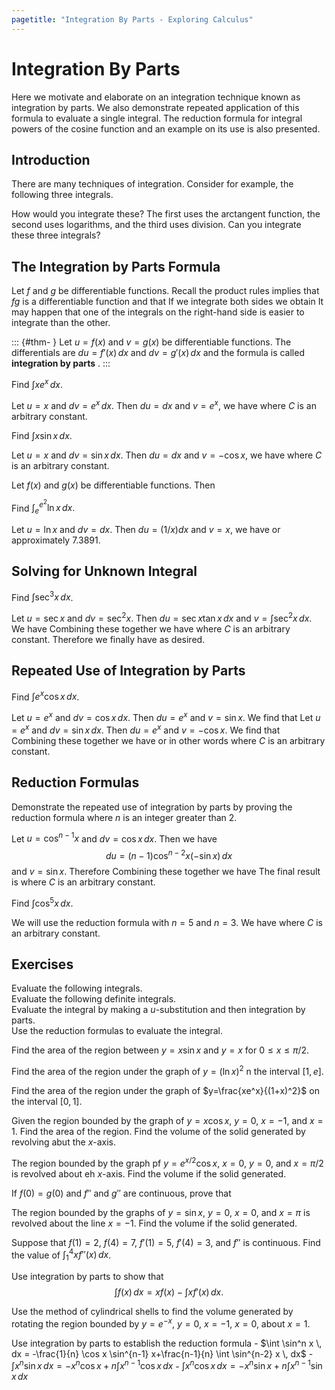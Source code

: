```yaml
---
pagetitle: "Integration By Parts - Exploring Calculus"
---
```

# Integration By Parts


Here we motivate and elaborate on an integration technique known as integration by parts. We also demonstrate repeated application of this formula to evaluate a single integral. The reduction formula for integral powers of the cosine function and an example on its use is also presented.


## Introduction

There are many techniques of integration. 
Consider for example, the following three integrals.
\begin{equation}
\int\frac{4}{x^2+9}\, dx
\qquad 
\int\frac{4x}{x^2+9}\, dx
\qquad 
\int\frac{4x^2}{x^2+9}\, dx
\end{equation}

How would you integrate these?
The first uses the arctangent function, the second uses logarithms, and the third uses division. 
Can you integrate these three integrals? 


## The Integration by Parts Formula

Let $f$ and $g$ be differentiable functions.
Recall the product rules implies that $fg$ is a differentiable function and that 
\begin{equation}
[f(x) g(x) ]' = f'(x) g(x) + f(x) g'(x). 
\end{equation}
If we integrate both sides we obtain
\begin{equation}
\int [f(x) g(x) ]' dx 
= \int f'(x) g(x) \, dx + \int f(x) g'(x) \, dx. 
\end{equation}
It may happen that one of the integrals on the right-hand side is easier to integrate than the other.

::: {#thm- } \label{Integration by Parts}
Let $u=f(x)$ and $v=g(x)$ be differentiable functions. 
The differentials are $du= f'(x) \, dx$ and $dv= g'(x) \, dx$ and the formula
\begin{equation}
\int u \, dv = u v -\int v\, du 
\end{equation}
is called \index{integration by parts} **integration by parts** .
::: 

::: {#exm- } 
Find $\int x e^x \, dx.$
::: 

::: {.solution }
Let $u=x$ and $dv=e^x \, dx$. 
Then $du =dx$ and $v = e^x$, we have
\begin{equation}
\int x e^x \, dx= x e^x - \int e^x \, dx = x e^x - e^x +C
\end{equation}
where $C$ is an arbitrary constant. 
::: 

::: {#exm- } 
Find $\int x \sin x \, dx.$
::: 

::: {.solution }
Let $u=x$ and $dv=\sin x \, dx$. 
Then $du =dx$ and $v = -\cos x$, we have
\begin{equation}
\int x \sin x \, dx= - x \cos x - \int (-\cos x) \, dx = -x \cos x + \sin x +C
\end{equation}
where $C$ is an arbitrary constant. 
::: 

::: {#thm- } 
Let $f(x)$ and $g(x)$ be differentiable functions. 
Then 
\begin{equation}
\int_a^b f(x) g'(x)\, dx = \left. f(x)g(x) \right|_a^b - \int_a^b g(x) f'(x) \, dx.
\end{equation}
::: 

::: {#exm- } 
Find $\int_e^{e^2} \ln x \, dx.$
::: 

::: {.solution }
Let $u=\ln x$ and $dv=dx$.
Then $du =(1/x) dx$ and $v = x$, we have
\begin{equation}
\int_e^{e^2} \ln x \, dx = \left.x \ln x\right|_e^{e^2} - \int_e^{e^2} x\left(\frac{1}{x}\right)\, dx = \left. \left(x \ln x -x\right)\right|_e^{e^2} = e^2
\end{equation}
or approximately 7.3891. 
::: 



## Solving for Unknown Integral

::: {#exm- } 
Find $\int \sec^3 x\, dx$.
::: 

::: {.solution }
Let $u=\sec x$ and $dv=\sec^2 x$.
Then $du = \sec x\tan x\, dx$ and ${v=\int \sec^2 x\, dx}$. 
We have 
\begin{align*}
\int \sec^3 x \, dx
& = \sec x \tan x -\int \tan^2 x \sec x\, dx \\
& = \sec x \tan x -\int (\sec^2x-1)\sec x\, dx \\
& = \sec x \tan x -\int \sec^3x\, dx +\int \sec x\, dx \\
& = \sec x \tan x - \int \sec^3x\, dx + \ln \vert \sec x + \tan x\vert.
\end{align*}
Combining these together we have
\begin{equation}
2 \int \sec^3 x \, dx = \sec x \tan x + \ln \vert \sec x + \tan x\vert +C
\end{equation}
where $C$ is an arbitrary constant. 
Therefore we finally have
\begin{equation}
\int \sec^3 x \, dx = \frac{1}{2}\sec x \tan x +\ln \sqrt{\sec x + \tan x} +C
\end{equation}
as desired.
::: 


## Repeated Use of Integration by Parts


::: {#exm- } 
Find $\int e^x \cos x \, dx$.
::: 

::: {.solution }
Let $u=e^x$ and $dv=\cos x \, dx$.
Then $du=e^x$ and $v=\sin x$. 
We find that 
\begin{equation}
\int e^x \cos x \, dx = e^x \sin x -\int e^x \sin x\, dx.
\end{equation}
Let $u=e^x$ and $dv=\sin x \, dx$.
Then $du=e^x$ and $v=-\cos x$. 
We find that 
\begin{align*}
\int e^x \cos x \, dx 
& = e^x \sin x - \left( -e^x \cos x -\int e^x (-\cos x) \, dx \right)  \\
& = e^x \sin x +e^x \cos x -\int e^x \cos x \, dx.
\end{align*}
Combining these together we have
\begin{equation}
2\int e^x \cos x \, dx = e^2 \sin x +e^x \cos x + C
\end{equation}
or in other words
\begin{equation}
\int e^x \cos x\, dx = \frac{e^x \sin x +e^x \cos x}{2} +C
\end{equation}
where $C$ is an arbitrary constant. 
::: 




## Reduction Formulas

::: {#exm- } 
Demonstrate the repeated use of integration by parts by proving the reduction formula
\begin{equation}
\int \cos^nx \, dx 
= \frac{1}{n} \sin x \cos^{n-1} x+\frac{n-1}{n} \int \cos^{n-2} x \, dx
\end{equation}
where $n$ is an integer greater than 2.
::: 

::: {.solution }
Let $u=\cos^{n-1}x$ and $dv=\cos x \, dx$.
Then we have 
$$
du =(n-1)\cos^{n-2} x (-\sin x)\, dx
$$ 
and $v=\sin x$.
Therefore
\begin{align*}
\int \cos^n \, dx & 
= \cos^{n-1}\sin x +(n-1) \int \sin^2 x \cos^{n-2} x\, dx \\
& = \cos^{n-1} x \sin x+ (n-1)\int (1-\cos^2 x)\cos^{n-2} x \, dx \\
& = \cos^{n-1}\sin x +(n-1) \int\cos^{n-2} x \, dx -(n-1)\int \cos^n x\, dx
\end{align*}
Combining these together we have
\begin{equation}
n\int \cos^n x\, dx = \cos^{n-1}\sin x +(n-1)\int \cos^{n-2}x \, dx.
\end{equation}
The final result is 
\begin{equation}
\int \cos^nx \, dx 
= \frac{\sin x \cos^{n-1}x}{n} +\frac{n-1}{n} \int \cos^{n-2} x \, dx
\end{equation}
where $C$ is an arbitrary constant. 
::: 

::: {#exm- } 
Find $\int \cos ^5x\, dx$. 
::: 

::: {.solution }
We will use the reduction formula with $n=5$ and $n=3$.
We have 
\begin{align*}
\int\cos^5 \, dx & = \frac{\cos^4 \sin x}{5}+\frac{4}{5}\int \cos^3\, dx \\
& = \frac{\cos^4 \sin x}{5}+\frac{4}{5} 
\left( \frac{1}{3}\cos^2 \sin x +\frac{2}{3}\sin x \right) +C \\
& = \frac{1}{5}\cos^4 \sin x + \frac{4}{15} 
\cos^2 \sin x + \frac{8}{15}\sin x +C
\end{align*}
where $C$ is an arbitrary constant. 
::: 


## Exercises


::: {#exr- } 
Evaluate the following integrals.
\begin{multicols}{3}
 - $\int x\sin 3x \, dx$
- $\int (\ln x)^2 \, dx$
- $\int 2x e^{3x}\, dx$
- $\int \tan^{-1} x \, dx$
- $\int \cos^{-1}(2x)\, dx$
- $\int x\sec^2 x \, dx$
- $\int \frac{xe^x}{(x+1)^2} \, dx$
- $\int x\sin x\cos x\, dx$
- $\int x^2 e^{4x}\, dx$
 
\end{multicols}
::: 


::: {#exr- } 
Evaluate the following definite integrals.
\begin{multicols}{3}
 - $\int_0^1 x e^{-5x}\, dx $
- $\int_0^{\ln 2} \ln 2x \,dx$
- $\int_1^{e^2} x^2 \ln x \, dx$
- $\int_{0}^{1/\sqrt{2}} y \tan^{-1}\, dy$
- $\int_0^{\pi/8} x \sec^2 2x \, dx$
- $\int_0^1 x \arcsin^2 \, dx$
 
\end{multicols}
::: 


::: {#exr- } 
Evaluate the integral by making a $u$-substitution and then integration by parts. 
\begin{multicols}{3}
 - $\int e^{\sqrt{x}}\, dx$
- $\int x^5 e^{x^2}\, dx$
- $\int \cos \sqrt{x} \, dx$
 
\end{multicols}
::: 

::: {#exr- } 
Use the reduction formulas to evaluate the integral. 
\begin{multicols}{4}
 - $\int \sec^4 x \, dx$
- $\int \tan^4x \, dx$
- $\int^{\pi/2}_0 \sin^5 x \, dx$
- $\int \cos^5 x \, dx$
 
\end{multicols}
::: 

::: {#exr- } 
Find the area of the region between $y=x\sin x$ and $y=x$ for $0\leq x \leq \pi/2$. 
::: 


::: {#exr- } 
Find the area of the region under the graph of $y=(\ln x)^2$ n the interval $[1,e]$. 
::: 

::: {#exr- } 
Find the area of the region under the graph of $y=\frac{xe^x}{(1+x)^2}$ on the interval $[0,1]$. 
::: 

::: {#exr- } 
Given the region bounded by the graph of $y=x\cos x$, $y=0$, $x=-1$, and $x=1$. 
Find the area of the region. 
Find the volume of the solid generated by revolving abut the $x$-axis. 
::: 

::: {#exr- } 
The region bounded by the graph pf $y=e^{x/2}\cos x$, $x=0$, $y=0$, and $x=\pi/2$ is revolved about eh $x$-axis.
Find the volume if the solid generated. 
::: 


::: {#exr- } 
If $f(0)=g(0)$ and $f''$ and $g''$ are continuous, prove that 
\begin{equation}
\int_0^a f(x)g''(x) \, dx = f(a) g'(a) -f'(a) g(a) + \int_0^a f''(x)g(x) \, dx.
\end{equation}
::: 


::: {#exr- } 
The region bounded by the graphs of $y=\sin x$, $y=0$, $x=0$, and $x=\pi$ is revolved about the line $x=-1$.
Find the volume if the solid generated. 
::: 

::: {#exr- } 
Suppose that $f(1)=2$, $f(4)=7$, $f'(1)=5$, $f'(4)=3$, and $f''$ is continuous.
Find the value of $\int_1^4 x f''(x) \, dx$. 
::: 

::: {#exr- } 
Use integration by parts to show that 
$$
\int f(x) \, dx = x f(x) -\int x f'(x)\, dx.
$$
::: 


::: {#exr- } 
Use the method of cylindrical shells to find the volume generated by rotating the region bounded by $y=e^{-x}$, $y=0$, $x=-1$, $x=0$, about $x=1$. 
::: 

::: {#exr- } 
Use integration by parts to establish the reduction formula 
 - $\int \sin^n x \, dx = -\frac{1}{n} \cos x \sin^{n-1} x+\frac{n-1}{n} \int \sin^{n-2} x \, dx$
- $\int x^n \sin x \, dx = -x^n \cos x + n \int x^{n-1} \cos x \, dx$
- $\int x^n \cos x \, dx = -x^n \sin x + n \int x^{n-1} \sin x \, dx$
 
::: 


